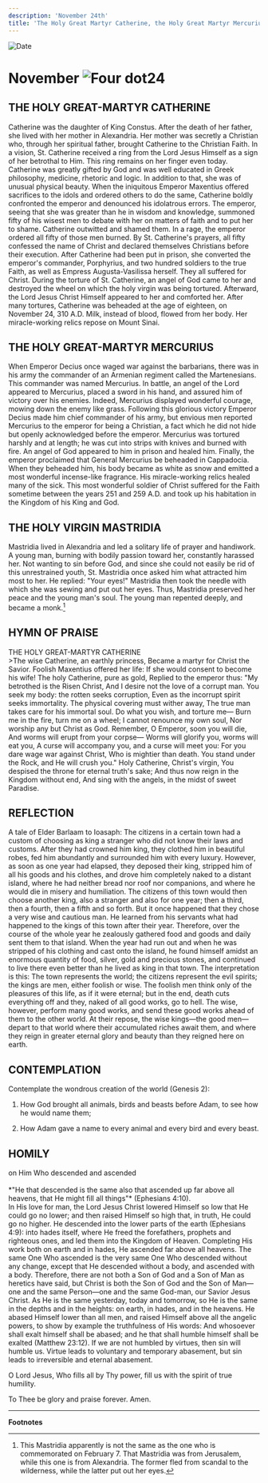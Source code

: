 ```yaml
---
description: 'November 24th'
title: 'The Holy Great Martyr Catherine, the Holy Great Martyr Mercurius, the Holy Virgin Mastridia'
---
```


<RunningHead />
<Image src="/title-imprint.png" height={68} width={50} alt="Date" className="title-imprint"/>

# <div id="date">November <Image className="four-dot" src="/four-dot.png" height={15} width={15} alt="Four dot" />24</div>

## THE HOLY GREAT-MARTYR CATHERINE

Catherine was the daughter of King Constus. After the death of her father, she lived with her mother in Alexandria. Her mother was secretly a Christian who, through her spiritual father, brought Catherine to the Christian Faith. In a vision, St. Catherine received a ring from the Lord Jesus Himself as a sign of her betrothal to Him. This ring remains on her finger even today. Catherine was greatly gifted by God and was well educated in Greek philosophy, medicine, rhetoric and logic. In addition to that, she was of unusual physical beauty. When the iniquitous Emperor Maxentius offered sacrifices to the idols and ordered others to do the same, Catherine boldly confronted the emperor and denounced his idolatrous errors. The emperor, seeing that she was greater than he in wisdom and knowledge, summoned fifty of his wisest men to debate with her on matters of faith and to put her to shame. Catherine outwitted and shamed them. In a rage, the emperor ordered all fifty of those men burned. By St. Catherine's prayers, all fifty confessed the name of Christ and declared themselves Christians before their execution. After Catherine had been put in prison, she converted the emperor's commander, Porphyrius, and two hundred soldiers to the true Faith, as well as Empress Augusta-Vasilissa herself. They all suffered for Christ. During the torture of St. Catherine, an angel of God came to her and destroyed the wheel on which the holy virgin was being tortured. Afterward, the Lord Jesus Christ Himself appeared to her and comforted her. After many tortures, Catherine was beheaded at the age of eighteen, on November 24, 310 A.D. Milk, instead of blood, flowed from her body. Her miracle-working relics repose on Mount Sinai.

## THE HOLY GREAT-MARTYR MERCURIUS

When Emperor Decius once waged war against the barbarians, there was in his army the commander of an Armenian regiment called the Martenesians. This commander was named Mercurius. In battle, an angel of the Lord appeared to Mercurius, placed a sword in his hand, and assured him of victory over his enemies. Indeed, Mercurius displayed wonderful courage, mowing down the enemy like grass. Following this glorious victory Emperor Decius made him chief commander of his army, but envious men reported Mercurius to the emperor for being a Christian, a fact which he did not hide but openly acknowledged before the emperor. Mercurius was tortured harshly and at length; he was cut into strips with knives and burned with fire. An angel of God appeared to him in prison and healed him. Finally, the emperor proclaimed that General Mercurius be beheaded in Cappadocia. When they beheaded him, his body became as white as snow and emitted a most wonderful incense-like fragrance. His miracle-working relics healed many of the sick. This most wonderful soldier of Christ suffered for the Faith sometime between the years 251 and 259 A.D. and took up his habitation in the Kingdom of his King and God.

## THE HOLY VIRGIN MASTRIDIA

Mastridia lived in Alexandria and led a solitary life of prayer and handiwork. A young man, burning with bodily passion toward her, constantly harassed her. Not wanting to sin before God, and since she could not easily be rid of this unrestrained youth, St. Mastridia once asked him what attracted him most to her. He replied: "Your eyes!" Mastridia then took the needle with which she was sewing and put out her eyes. Thus, Mastridia preserved her peace and the young man's soul. The young man repented deeply, and became a monk.[^1]


## HYMN OF PRAISE
<div style={{textAlign:'center', color:'crimson', fontWeight:'bold'}}>
THE HOLY GREAT-MARTYR CATHERINE
</div>
>The wise Catherine, an earthly princess,  
Became a martyr for Christ the Savior.  
Foolish Maxentius offered her life:  
If she would consent to become his wife!  
The holy Catherine, pure as gold,  
Replied to the emperor thus:  
"My betrothed is the Risen Christ,  
And I desire not the love of a corrupt man.  
You seek my body: the rotten seeks corruption,  
Even as the incorrupt spirit seeks immortality.  
The physical covering must wither away,  
The true man takes care for his immortal soul.  
Do what you wish, and torture me—  
Burn me in the fire, turn me on a wheel;  
I cannot renounce my own soul,  
Nor worship any but Christ as God.  
Remember, O Emperor, soon you will die,  
And worms will erupt from your corpse—  
Worms will glorify you, worms will eat you,  
A curse will accompany you, and a curse will meet you:  
For you dare wage war against Christ, Who is mightier than death.  
You stand under the Rock, and He will crush you."  
Holy Catherine, Christ's virgin,  
You despised the throne for eternal truth's sake;  
And thus now reign in the Kingdom without end,  
And sing with the angels, in the midst of sweet Paradise.  


## REFLECTION

A tale of Elder Barlaam to Ioasaph: The citizens in a certain town had a custom of choosing as king a stranger who did not know their laws and customs. After they had crowned him king, they clothed him in beautiful robes, fed him abundantly and surrounded him with every luxury. However, as soon as one year had elapsed, they deposed their king, stripped him of all his goods and his clothes, and drove him completely naked to a distant island, where he had neither bread nor roof nor companions, and where he would die in misery and humiliation. The citizens of this town would then choose another king, also a stranger and also for one year; then a third, then a fourth, then a fifth and so forth. But it once happened that they chose a very wise and cautious man. He learned from his servants what had happened to the kings of this town after their year. Therefore, over the course of the whole year he zealously gathered food and goods and daily sent them to that island. When the year had run out and when he was stripped of his clothing and cast onto the island, he found himself amidst an enormous quantity of food, silver, gold and precious stones, and continued to live there even better than he lived as king in that town. The interpretation is this: The town represents the world; the citizens represent the evil spirits; the kings are men, either foolish or wise. The foolish men think only of the pleasures of this life, as if it were eternal; but in the end, death cuts everything off and they, naked of all good works, go to hell. The wise, however, perform many good works, and send these good works ahead of them to the other world. At their repose, the wise kings—the good men—depart to that world where their accumulated riches await them, and where they reign in greater eternal glory and beauty than they reigned here on earth.
 

## CONTEMPLATION

Contemplate the wondrous creation of the world (Genesis 2):

1. How God brought all animals, birds and beasts before Adam, to see how he would name them;

2. How Adam gave a name to every animal and every bird and every beast.


## HOMILY
<div style={{textAlign:'center', color:'crimson', fontWeight:'bold'}}>
on Him Who descended and ascended
</div>
<br />
<div style={{textAlign:'right'}}>
*"He that descended is the same also that ascended up far above all heavens, that He might fill all things"* (Ephesians 4:10).
</div>
In His love for man, the Lord Jesus Christ lowered Himself so low that He could go no lower; and then raised Himself so high that, in truth, He could go no higher. He descended into the lower parts of the earth (Ephesians 4:9): into hades itself, where He freed the forefathers, prophets and righteous ones, and led them into the Kingdom of Heaven. Completing His work both on earth and in hades, He ascended far above all heavens. The same One Who ascended is the very same One Who descended without any change, except that He descended without a body, and ascended with a body. Therefore, there are not both a Son of God and a Son of Man as heretics have said, but Christ is both the Son of God and the Son of Man—one and the same Person—one and the same God-man, our Savior Jesus Christ. As He is the same yesterday, today and tomorrow, so He is the same in the depths and in the heights: on earth, in hades, and in the heavens. He abased Himself lower than all men, and raised Himself above all the angelic powers, to show by example the truthfulness of His words: And whosoever shall exalt himself shall be abased; and he that shall humble himself shall be exalted (Matthew 23:12). If we are not humbled by virtues, then sin will humble us. Virtue leads to voluntary and temporary abasement, but sin leads to irreversible and eternal abasement.

O Lord Jesus, Who fills all by Thy power, fill us with the spirit of true humility.

To Thee be glory and praise forever. Amen.

---
**Footnotes**

[^1]: This Mastridia apparently is not the same as the one who is commemorated on February 7. That Mastridia was from Jerusalem, while this one is from Alexandria. The former fled from scandal to the wilderness, while the latter put out her eyes.